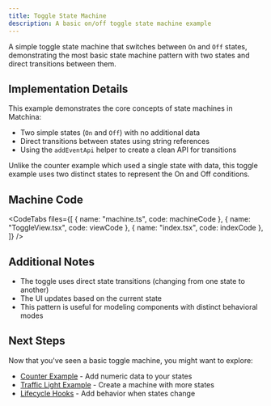 ```yaml
---
title: Toggle State Machine
description: A basic on/off toggle state machine example
---
```



A simple toggle state machine that switches between `On` and `Off` states, demonstrating the most basic state machine pattern with two states and direct transitions between them.

<div className="not-content">
  <ToggleExample client:only="react" />
</div>

## Implementation Details

This example demonstrates the core concepts of state machines in Matchina:

- Two simple states (`On` and `Off`) with no additional data
- Direct transitions between states using string references
- Using the `addEventApi` helper to create a clean API for transitions

Unlike the counter example which used a single state with data, this toggle example uses two distinct states to represent the On and Off conditions.

## Machine Code

<CodeTabs
  files={[
    { name: "machine.ts", code: machineCode },
    { name: "ToggleView.tsx", code: viewCode },
    { name: "index.tsx", code: indexCode },
  ]}
/>

## Additional Notes

- The toggle uses direct state transitions (changing from one state to another)
- The UI updates based on the current state
- This pattern is useful for modeling components with distinct behavioral modes

## Next Steps

Now that you've seen a basic toggle machine, you might want to explore:

- [Counter Example](/matchina/examples/counter) - Add numeric data to your states
- [Traffic Light Example](/matchina/examples/traffic-light) - Create a machine with more states
- [Lifecycle Hooks](/matchina/guides/lifecycle) - Add behavior when states change
